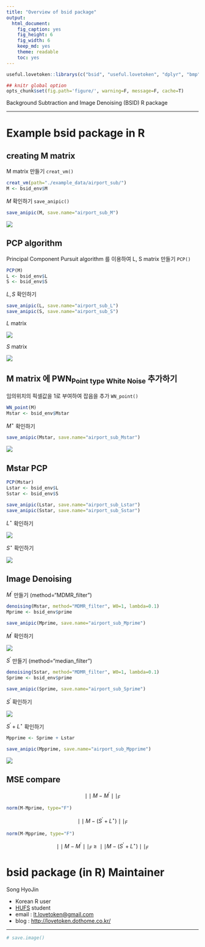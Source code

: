 ```yaml
---
title: "Overview of bsid package" 
output: 
  html_document: 
    fig_caption: yes
    fig_height: 6
    fig_width: 6
    keep_md: yes
    theme: readable
    toc: yes
---
```


```r
useful.lovetoken::librarys(c("bsid", "useful.lovetoken", "dplyr", "bmp", "pixmap", "animation", "corpcor", "progress", "servr", "knitr"), auto.upd=F, message=F)

## knitr global option
opts_chunk$set(fig.path='figure/', warning=F, message=F, cache=T)
```

Background Subtraction and Image Denoising (BSID) R package

*********************************************************************

# Example bsid package in R

## creating M matrix

M matrix 만들기 `creat_vm()`

```r
creat_vm(path="./example_data/airport_sub/")
M <- bsid_env$M
```

$M$ 확인하기 `save_anipic()`

```r
save_anipic(M, save.name="airport_sub_M")
```

![](airport_sub_M.gif)

## PCP algorithm

Principal Component Pursuit algorithm 를 이용하여 L, S matrix 만들기 `PCP()`

```r
PCP(M)
L <- bsid_env$L
S <- bsid_env$S
```

$L, S$ 확인하기

```r
save_anipic(L, save.name="airport_sub_L")
save_anipic(S, save.name="airport_sub_S")
```

$L$ matrix

![](airport_sub_L.gif)

$S$ matrix

![](airport_sub_S.gif)

## M matrix 에 PWN<sub>Point type White Noise</sub> 추가하기

임의위치의 픽셀값을 1로 부여하여 잡음을 추가 `WN_point()`

```r
WN_point(M)
Mstar <- bsid_env$Mstar
```

$M^\star$ 확인하기

```r
save_anipic(Mstar, save.name="airport_sub_Mstar")
```

![](airport_sub_Mstar.gif)

## Mstar PCP

```r
PCP(Mstar)
Lstar <- bsid_env$L
Sstar <- bsid_env$S

save_anipic(Lstar, save.name="airport_sub_Lstar")
save_anipic(Sstar, save.name="airport_sub_Sstar")
```

$L^\star$ 확인하기

![](airport_sub_Lstar.gif)

$S^\star$ 확인하기

![](airport_sub_Sstar.gif)

## Image Denoising

$M^\prime$ 만들기 (method="MDMR_filter")

```r
denoising(Mstar, method="MDMR_filter", W0=1, lambda=0.1)
Mprime <- bsid_env$prime

save_anipic(Mprime, save.name="airport_sub_Mprime")
```

$M^\prime$ 확인하기

![](airport_sub_Mprime.gif)

$S^\prime$ 만들기 (method="median_filter")

```r
denoising(Sstar, method="MDMR_filter", W0=1, lambda=0.1)
Sprime <- bsid_env$prime

save_anipic(Sprime, save.name="airport_sub_Sprime")
```

$S^\prime$ 확인하기

![](airport_sub_Sprime.gif)

$S^\prime + L^\star$ 확인하기

```r
Mpprime <- Sprime + Lstar

save_anipic(Mpprime, save.name="airport_sub_Mpprime")
```

![](airport_sub_Mpprime.gif)

## MSE compare

$$\mid\mid{M-M^{\prime}}\mid\mid_{F}$$

```r
norm(M-Mprime, type="F")
```

$$\mid\mid{M-(S^{\prime} + L^{\star})}\mid\mid_{F}$$

```r
norm(M-Mpprime, type="F")
```

$$\mid\mid{M-M^{\prime}}\mid\mid_{F} \ \ge\  \mid\mid{M-(S^{\prime} + L^{\star})}\mid\mid_{F}$$

# **bsid** package (in R) Maintainer

Song HyoJin 

- Korean R user
- [HUFS](http://www.hufs.ac.kr/user/hufsenglish/) student 
- email : <lt.lovetoken@gmail.com>
- blog : <http://lovetoken.dothome.co.kr/>

**********************************************************************

```r
# save.image()
```
